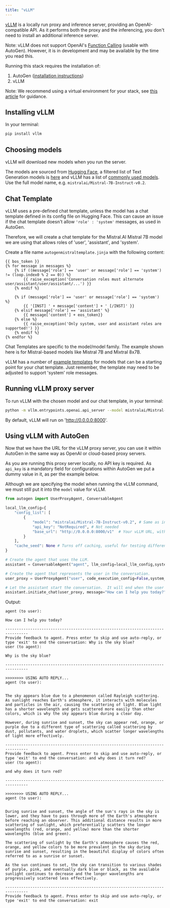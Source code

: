 ```yaml
---
title: "vLLM"
---
```


[vLLM](https://github.com/vllm-project/vllm) is a locally run proxy and inference server,
providing an OpenAI-compatible API. As it performs both the proxy and the inferencing,
you don't need to install an additional inference server.

Note: vLLM does not support OpenAI's [Function Calling](https://platform.openai.com/docs/guides/function-calling)
(usable with AutoGen). However, it is in development and may be available by the time you
read this.

Running this stack requires the installation of:

1. AutoGen ([installation instructions](/docs/installation))
2. vLLM

Note: We recommend using a virtual environment for your stack, see [this article](https://ag2ai.github.io/ag2/docs/installation/#create-a-virtual-environment-optional)
for guidance.

## Installing vLLM

In your terminal:

```bash
pip install vllm
```

## Choosing models

vLLM will download new models when you run the server.

The models are sourced from [Hugging Face](https://huggingface.co), a filtered list of Text
Generation models is [here](https://huggingface.co/models?pipeline_tag=text-generation&sort=trending)
and vLLM has a list of [commonly used models](https://docs.vllm.ai/en/latest/models/supported_models.html).
Use the full model name, e.g. `mistralai/Mistral-7B-Instruct-v0.2`.

## Chat Template

vLLM uses a pre-defined chat template, unless the model has a chat template defined in its config file on Hugging Face.
This can cause an issue if the chat template doesn't allow `'role' : 'system'` messages, as used in AutoGen.

Therefore, we will create a chat template for the Mistral.AI Mistral 7B model we are using that allows roles of 'user',
'assistant', and 'system'.

Create a file name `autogenmistraltemplate.jinja` with the following content:

```text
{{ bos_token }}
{% for message in messages %}
    {% if ((message['role'] == 'user' or message['role'] == 'system') != (loop.index0 % 2 == 0)) %}
        {{ raise_exception('Conversation roles must alternate user/assistant/user/assistant/...') }}
    {% endif %}

    {% if (message['role'] == 'user' or message['role'] == 'system') %}
        {{ '[INST] ' + message['content'] + ' [/INST]' }}
    {% elsif message['role'] == 'assistant' %}
        {{ message['content'] + eos_token}}
    {% else %}
        {{ raise_exception('Only system, user and assistant roles are supported!') }}
    {% endif %}
{% endfor %}
```

<div class="warning">
<Warning>
Chat Templates are specific to the model/model family. The example shown here is for Mistral-based models like Mistral 7B and Mixtral 8x7B.

vLLM has a number of [example templates](https://github.com/vllm-project/vllm/tree/main/examples) for models that can be a
starting point for your chat template. Just remember, the template may need to be adjusted to support 'system' role messages.

</Warning>
</div>

## Running vLLM proxy server

To run vLLM with the chosen model and our chat template, in your terminal:

```bash
python -m vllm.entrypoints.openai.api_server --model mistralai/Mistral-7B-Instruct-v0.2 --chat-template autogenmistraltemplate.jinja
```

By default, vLLM will run on 'http://0.0.0.0:8000'.

## Using vLLM with AutoGen

Now that we have the URL for the vLLM proxy server, you can use it within AutoGen in the same
way as OpenAI or cloud-based proxy servers.

As you are running this proxy server locally, no API key is required. As `api_key` is a mandatory
field for configurations within AutoGen we put a dummy value in it, as per the example below.

Although we are specifying the model when running the vLLM command, we must still put it into the
`model` value for vLLM.

```python
from autogen import UserProxyAgent, ConversableAgent

local_llm_config={
    "config_list": [
        {
            "model": "mistralai/Mistral-7B-Instruct-v0.2", # Same as in vLLM command
            "api_key": "NotRequired", # Not needed
            "base_url": "http://0.0.0.0:8000/v1"  # Your vLLM URL, with '/v1' added
        }
    ],
    "cache_seed": None # Turns off caching, useful for testing different models
}

# Create the agent that uses the LLM.
assistant = ConversableAgent("agent", llm_config=local_llm_config,system_message="")

# Create the agent that represents the user in the conversation.
user_proxy = UserProxyAgent("user", code_execution_config=False,system_message="")

# Let the assistant start the conversation.  It will end when the user types exit.
assistant.initiate_chat(user_proxy, message="How can I help you today?")
```

Output:

```text
agent (to user):

How can I help you today?

--------------------------------------------------------------------------------
Provide feedback to agent. Press enter to skip and use auto-reply, or type 'exit' to end the conversation: Why is the sky blue?
user (to agent):

Why is the sky blue?

--------------------------------------------------------------------------------

>>>>>>>> USING AUTO REPLY...
agent (to user):


The sky appears blue due to a phenomenon called Rayleigh scattering. As sunlight reaches Earth's atmosphere, it interacts with molecules and particles in the air, causing the scattering of light. Blue light has a shorter wavelength and gets scattered more easily than other colors, which is why the sky appears blue during a clear day.

However, during sunrise and sunset, the sky can appear red, orange, or purple due to a different type of scattering called scattering by dust, pollutants, and water droplets, which scatter longer wavelengths of light more effectively.

--------------------------------------------------------------------------------
Provide feedback to agent. Press enter to skip and use auto-reply, or type 'exit' to end the conversation: and why does it turn red?
user (to agent):

and why does it turn red?

--------------------------------------------------------------------------------

>>>>>>>> USING AUTO REPLY...
agent (to user):


During sunrise and sunset, the angle of the sun's rays in the sky is lower, and they have to pass through more of the Earth's atmosphere before reaching an observer. This additional distance results in more scattering of sunlight, which preferentially scatters the longer wavelengths (red, orange, and yellow) more than the shorter wavelengths (blue and green).

The scattering of sunlight by the Earth's atmosphere causes the red, orange, and yellow colors to be more prevalent in the sky during sunrise and sunset, resulting in the beautiful display of colors often referred to as a sunrise or sunset.

As the sun continues to set, the sky can transition to various shades of purple, pink, and eventually dark blue or black, as the available sunlight continues to decrease and the longer wavelengths are progressively scattered less effectively.

--------------------------------------------------------------------------------
Provide feedback to agent. Press enter to skip and use auto-reply, or type 'exit' to end the conversation: exit
```
